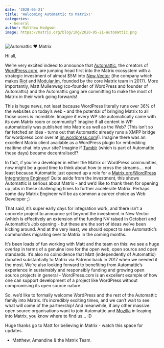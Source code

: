 ```yaml
---
date: '2020-05-21'
title: 'Welcoming Automattic to Matrix!'
categories:
  - General
author: Matthew Hodgson
image: https://matrix.org/blog/img/2020-05-21-automattic.png
---
```


![Automattic ♥️ Matrix](https://matrix.org/blog/img/2020-05-21-automattic.png)

Hi all,

We’re very excited indeed to announce that [Automattic](https://automattic.com/), the creators of [WordPress.com](https://wordpress.com/), are jumping head first into the Matrix ecosystem with a strategic investment of almost $5M into [New Vector](https://vector.im) (the company which makes [Riot](https://riot.im) and [Modular.im](https://modular.im), founded by the core Matrix team in 2017).  More importantly, Matt Mullenweg (co-founder of WordPress and founder of Automattic) and the Automattic gang are committing to make the most of Matrix in their work going forwards!

This is huge news, not least because WordPress literally runs over 36% of the websites on today’s web - and the potential of bringing Matrix to all those users is incredible.  Imagine if every WP site automatically came with its own Matrix room or community?  Imagine if all content in WP automatically was published into Matrix as well as the Web?  (This isn’t so far fetched an idea - turns out that Automattic already runs a XMPP bridge for wordpress.com over at [im.wordpress.com](https://im.wordpress.com)!).  Imagine there was an excellent Matrix client available as a WordPress plugin for embedding realtime chat into your site? Imagine if [Tumblr](https://tumblr.com) (which is part of Automattic these days) became decentralised!?

In fact, if you’re a developer in either the Matrix or WordPress communities, now might be a good time to think about how to cross the streams.... not least because Automattic just opened up a role for a [Matrix.org/WordPress Integrations Engineer]()! Quite aside from the investment, this shows Automattic is serious about Matrix - and we’d like to thank them for opening up jobs in these challenging times to further accelerate Matrix.  Perhaps some day Matrix Engineer will be as common a career choice as Web Developer ;)

That said, it’s super early days for integration work, and there isn’t a concrete project to announce yet beyond the investment in New Vector (which is effectively an extension of the funding NV raised in October) and Automattic’s Job opening - but these are the sort of ideas we’ve been kicking around. And at the very least, we should expect to see Automattic’s communities migrating over to Matrix in the coming months.

It’s been loads of fun working with Matt and the team on this: we see a huge overlap in terms of a genuine love for the open web, open source and open standards.  It’s also no coincidence that Matt (independently of Automattic) donated substantially to Matrix via Patreon back in 2017 when we needed it the most.  We’re also looking forward to benefiting from Automattic’s experience in sustainably and responsibly funding and growing open source projects in general - WordPress.com is an excellent example of how one can support development of a project like WordPress without compromising its open source nature.

So, we’d like to formally welcome WordPress and the rest of the Automattic family into Matrix.  It’s incredibly exciting times, and we can’t wait to see what will come of the partnership!  And meanwhile, if any other massive open source organisations want to join Automattic and [Mozilla](https://matrix.org/blog/2019/12/19/welcoming-mozilla-to-matrix) in leaping into Matrix, you know where to find us… :D

Huge thanks go to Matt for believing in Matrix - watch this space for updates.

- Matthew, Amandine & the Matrix Team.
